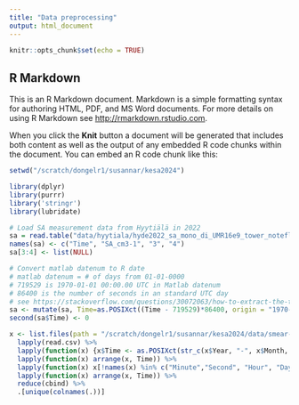 ```yaml
---
title: "Data preprocessing"
output: html_document
---
```


```r
knitr::opts_chunk$set(echo = TRUE)
```

## R Markdown

This is an R Markdown document. Markdown is a simple formatting syntax for authoring HTML, PDF, and MS Word documents. For more details on using R Markdown see <http://rmarkdown.rstudio.com>.

When you click the **Knit** button a document will be generated that includes both content as well as the output of any embedded R code chunks within the document. You can embed an R code chunk like this:

```r
setwd("/scratch/dongelr1/susannar/kesa2024")

library(dplyr)
library(purrr)
library('stringr')
library(lubridate)
```


```r
# Load SA measurement data from Hyytiälä in 2022
sa = read.table("data/hyytiala/hyde2022_sa_mono_di_UMR16e9_tower_noteflon_cleaned.txt")
names(sa) <- c("Time", "SA_cm3-1", "3", "4")
sa[3:4] <- list(NULL)

# Convert matlab datenum to R date
# matlab datenum = # of days from 01-01-0000
# 719529 is 1970-01-01 00:00.00 UTC in Matlab datenum
# 86400 is the number of seconds in an standard UTC day
# see https://stackoverflow.com/questions/30072063/how-to-extract-the-time-using-r-from-a-matlab-serial-date-number
sa <- mutate(sa, Time=as.POSIXct((Time - 719529)*86400, origin = "1970-01-01"))
second(sa$Time) <- 0

x <- list.files(path = "/scratch/dongelr1/susannar/kesa2024/data/smear-hyytiala-2022/", full.names = TRUE) %>%
  lapply(read.csv) %>%
  lapply(function(x) {x$Time <- as.POSIXct(str_c(x$Year, "-", x$Month, "-", x$Day, " ", x$Hour, ":", x$Minute, ":00"), format="%Y-%m-%d %H:%M:%S", tz="UTC");x}) %>%
  lapply(function(x) arrange(x, Time)) %>%
  lapply(function(x) x[!names(x) %in% c("Minute","Second", "Hour", "Day", "Year", "Month")]) %>%
  lapply(function(x) arrange(x, Time)) %>%
  reduce(cbind) %>%
  .[unique(colnames(.))]

```

